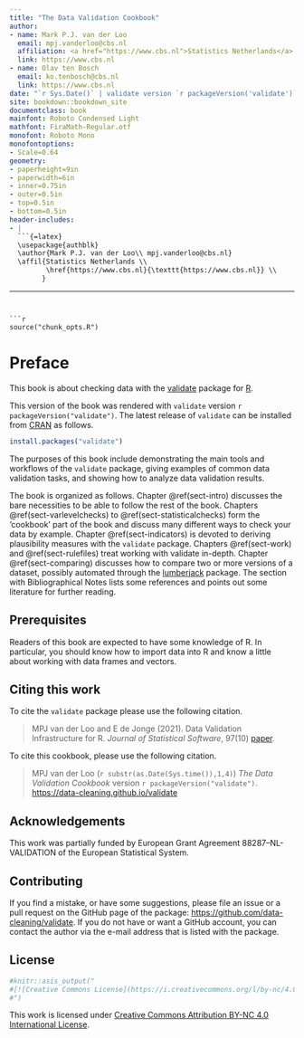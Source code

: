 ```yaml
--- 
title: "The Data Validation Cookbook"
author:
- name: Mark P.J. van der Loo
  email: mpj.vanderloo@cbs.nl
  affiliation: <a href="https://www.cbs.nl">Statistics Netherlands</a>
  link: https://www.cbs.nl
- name: Olav ten Bosch
  email: ko.tenbosch@cbs.nl
  link: https://www.cbs.nl
date: "`r Sys.Date()` | validate version `r packageVersion('validate')`"
site: bookdown::bookdown_site
documentclass: book
mainfont: Roboto Condensed Light
mathfont: FiraMath-Regular.otf
monofont: Roboto Mono
monofontoptions:
- Scale=0.64
geometry:
- paperheight=9in
- paperwidth=6in
- inner=0.75in
- outer=0.5in
- top=0.5in
- bottom=0.5in
header-includes:
- |
  ```{=latex}
  \usepackage{authblk}
  \author{Mark P.J. van der Loo\\ mpj.vanderloo@cbs.nl}
  \affil{Statistics Netherlands \\
         \href{https://www.cbs.nl}{\texttt{https://www.cbs.nl}} \\
        }
  ```
---
```


```r
source("chunk_opts.R")
```


# Preface {-}

This book is about checking data with the
[validate](https://cran.r-project.org/package=validate) package for
[R](https://www.r-project.org). 

This version of the book was rendered with `validate` version 
`r packageVersion("validate")`.  The latest release of `validate` can be installed
from [CRAN](https://cran.r-project.org) as follows.
```r
install.packages("validate")
```

The purposes of this book include demonstrating the main tools and workflows of
the `validate` package, giving examples of common data validation tasks, and
showing how to analyze data validation results.

The book is organized as follows. Chapter \@ref(sect-intro) discusses the bare
necessities to be able to follow the rest of the book. Chapters
\@ref(sect-varlevelchecks) to \@ref(sect-statisticalchecks) form the 'cookbook'
part of the book and discuss many different ways to check your data by example.
Chapter \@ref(sect-indicators) is devoted to deriving plausibility measures
with the `validate` package.  Chapters \@ref(sect-work) and
\@ref(sect-rulefiles) treat working with validate in-depth. Chapter
\@ref(sect-comparing) discusses how to compare two or more versions of a
dataset, possibly automated through the
[lumberjack](https://cran.r-project.org/package=lumberjack) package.  The
section with Bibliographical Notes lists some references and points out some
literature for further reading.


## Prerequisites {-}

Readers of this book are expected to have some knowledge of R. In particular,
you should know how to import data into R and know a little about working with
data frames and vectors.

## Citing this work {-}

To cite the `validate` package please use the following citation.

> MPJ van der Loo and E de Jonge (2021). Data Validation Infrastructure for
> R. _Journal of Statistical Software_, 97(10) [paper](https://www.jstatsoft.org/article/view/v097i10).


To cite this cookbook, please use the following citation.

> MPJ van der Loo (`r substr(as.Date(Sys.time()),1,4)`) _The Data Validation Cookbook_
> version `r packageVersion("validate")`. [https://data-cleaning.github.io/validate](http://data-cleaning.github.io/validate/)


## Acknowledgements {-}

This work was partially funded by European Grant Agreement 88287--NL-VALIDATION
of the European Statistical System.


## Contributing {-}

If you find a mistake, or have some suggestions, please file an issue or a pull
request on the GitHub page of the package:
[https://github.com/data-cleaning/validate](https://github.com/data-cleaning/validate).
If you do not have or want a GitHub account, you can contact the author via the
e-mail address that is listed with the package.


## License {-}

```r
#knitr::asis_output("
#[![Creative Commons License](https://i.creativecommons.org/l/by-nc/4.0/88x31.png)](https://creativecommons.org/licenses/by/4.0/)
#")
```

This work is licensed under [Creative Commons Attribution BY-NC 4.0 International License](https://creativecommons.org/licenses/by-nc/4.0/).



